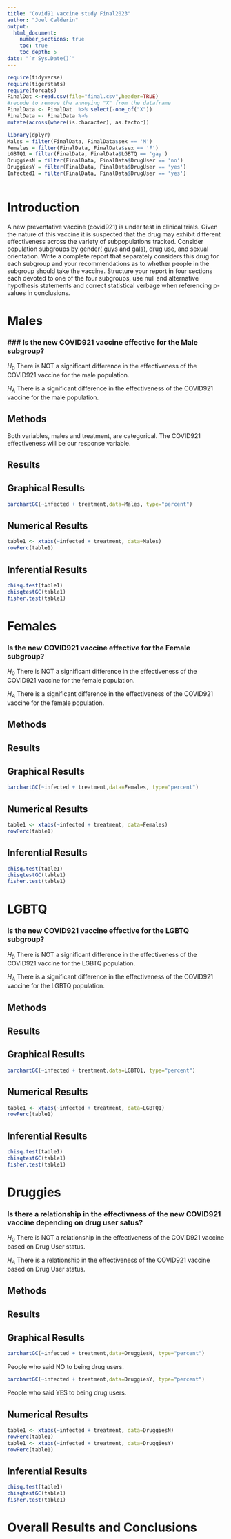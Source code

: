 ```yaml
---
title: "Covid91 vaccine study Final2023"
author: "Joel Calderin"
output: 
  html_document:
    number_sections: true
    toc: true
    toc_depth: 5
date: "`r Sys.Date()`" 
---
```


```r
require(tidyverse)
require(tigerstats)
require(forcats)
FinalDat <-read.csv(file="final.csv",header=TRUE)
#recode to remove the annoying "X" from the dataframe
FinalData <- FinalDat  %>% select(-one_of("X"))
FinalData <- FinalData %>%
mutate(across(where(is.character), as.factor))
```

```r
library(dplyr)
Males = filter(FinalData, FinalData$sex == 'M')
Females = filter(FinalData, FinalData$sex == 'F')
LGBTQ1 = filter(FinalData, FinalData$LGBTQ == 'gay')
DruggiesN = filter(FinalData, FinalData$DrugUser == 'no')
DruggiesY = filter(FinalData, FinalData$DrugUser == 'yes')
Infected1 = filter(FinalData, FinalData$DrugUser == 'yes')
 
```

# Introduction

A new  preventative vaccine (covid921) is under test in clinical trials. Given the nature of this vaccine it is suspected that the drug may exhibit different effectiveness across the variety of subpopulations tracked. Consider population subgroups by gender( guys and gals), drug use, and sexual orientation. Write a complete report that separately considers this drug for each subgroup and your recommendations as to whether people in the subgroup should take the vaccine. Structure your report in four sections each devoted to one of the four subgroups, use null and alternative hypothesis statements and correct statistical verbage when referencing p-values in conclusions.

# Males

### ### Is the new COVID921 vaccine effective for the Male subgroup?

$H_0$ There is NOT a significant difference in the effectiveness of the COVID921 vaccine for the male population.

$H_A$ There is a significant difference in the effectiveness of the COVID921 vaccine for the male population.


## Methods

Both variables, males and treatment, are categorical. The COVID921 effectiveness will be our response variable. 


## Results



## Graphical Results

```r
barchartGC(~infected + treatment,data=Males, type="percent")
```


## Numerical Results

```r
table1 <- xtabs(~infected + treatment, data=Males)
rowPerc(table1)
```


## Inferential Results

```r
chisq.test(table1)
chisqtestGC(table1)
fisher.test(table1)
```


# Females

### Is the new COVID921 vaccine effective for the Female subgroup?

$H_0$ There is NOT a significant difference in the effectiveness of the COVID921 vaccine for the female population.

$H_A$ There is a significant difference in the effectiveness of the COVID921 vaccine for the female population.



## Methods



## Results



## Graphical Results

```r
barchartGC(~infected + treatment,data=Females, type="percent")
```


## Numerical Results


```r
table1 <- xtabs(~infected + treatment, data=Females)
rowPerc(table1)
```



## Inferential Results


```r
chisq.test(table1)
chisqtestGC(table1)
fisher.test(table1)
```



# LGBTQ

### Is the new COVID921 vaccine effective for the LGBTQ subgroup?

$H_0$ There is NOT a significant difference in the effectiveness of the COVID921 vaccine for the LGBTQ population.

$H_A$ There is a significant difference in the effectiveness of the COVID921 vaccine for the LGBTQ population.

## Methods



## Results



## Graphical Results

```r
barchartGC(~infected + treatment,data=LGBTQ1, type="percent")
```



## Numerical Results


```r
table1 <- xtabs(~infected + treatment, data=LGBTQ1)
rowPerc(table1)
```


## Inferential Results


```r
chisq.test(table1)
chisqtestGC(table1)
fisher.test(table1)
```


# Druggies

### Is there a relationship in the effectivness of the new COVID921 vaccine depending on drug user satus?

$H_0$ There is NOT a relationship in the effectiveness of the COVID921 vaccine based on Drug User status.

$H_A$ There is a relationship in the effectiveness of the COVID921 vaccine based on Drug User status.

## Methods



## Results



## Graphical Results

```r
barchartGC(~infected + treatment,data=DruggiesN, type="percent")

```

People who said NO to being drug users.


```r
barchartGC(~infected + treatment,data=DruggiesY, type="percent")
```

People who said YES to being drug users. 



## Numerical Results


```r
table1 <- xtabs(~infected + treatment, data=DruggiesN)
rowPerc(table1)
table1 <- xtabs(~infected + treatment, data=DruggiesY)
rowPerc(table1)
```


## Inferential Results

```r
chisq.test(table1)
chisqtestGC(table1)
fisher.test(table1)
```


# Overall Results and Conclusions